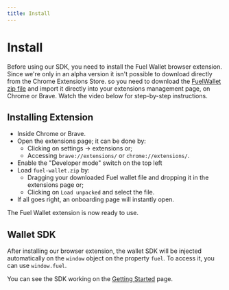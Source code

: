 ```yaml
---
title: Install
---
```


# Install

Before using our SDK, you need to install the Fuel Wallet browser extension.
Since we're only in an alpha version it isn't possible to download directly from the Chrome Extensions Store.
so you need to download the [FuelWallet zip file](https://wallet.fuel.network/app/fuel-wallet.zip) and import it directly into your extensions management page, on Chrome or Brave.
Watch the video below for step-by-step instructions.

<DownloadFuelWallet />

<Player src="/how-to-install.mp4" />

## Installing Extension

- Inside Chrome or Brave.
- Open the extensions page; it can be done by:
  - Clicking on settings -> extensions or;
  - Accessing `brave://extensions/` or `chrome://extensions/`.
- Enable the "Developer mode" switch on the top left
- Load `fuel-wallet.zip` by:
  - Dragging your downloaded Fuel wallet file and dropping it in the extensions page or;
  - Clicking on `Load unpacked` and select the file.
- If all goes right, an onboarding page will instantly open.

The Fuel Wallet extension is now ready to use.

## Wallet SDK

After installing our browser extension, the wallet SDK will be injected automatically on the `window` object on the property `fuel`. To access it, you can use `window.fuel`.

You can see the SDK working on the [Getting Started](../dev/getting-started) page.
